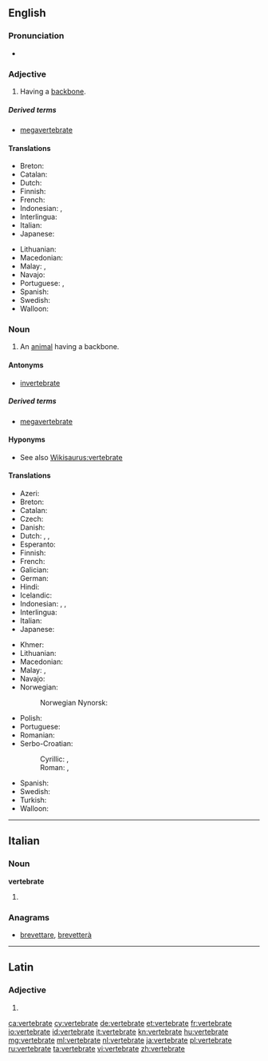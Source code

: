 ==English==

===Pronunciation===
* {{IPA|/ˈvɛɹ.tɪ.bɹeɪt/|lang=en}}

===Adjective===
{{en-adj|-}}

# Having a [[backbone]].

=====Derived terms=====
* [[megavertebrate]]

====Translations====
{{trans-top|having a backbone}}
* Breton: {{t-|br|mellkeinek}}
* Catalan: {{t+|ca|vertebrat}}
* Dutch: {{t+|nl|gewerveld}}
* Finnish: {{t-|fi|selkärankainen}}
* French: {{t+|fr|vertébré}}
* Indonesian: {{t-|id|bertulang belakang}}, {{t+|id|vertebrata}}
* Interlingua: {{t-|ia|vertebrate}}
* Italian: {{t+|it|vertebrato}}
* Japanese: {{t-|ja|脊椎|tr=せきつい, sekitsui}}
{{trans-mid}}
* Lithuanian: {{t+|lt|stuburinis|m}}
* Macedonian: {{t-|mk|’рбетнички|m|tr='rbétnički}}
* Malay: {{t-|ms|bertulang belakang}}, {{t-|ms|vertebrat}}
* Navajo: {{tø|nv|bíígháán dahólónígíí}}
* Portuguese: {{t+|pt|vertebrado|m}}, {{t-|pt|vertebrada|f}}
* Spanish: {{t+|es|vertebrado}}
* Swedish: {{t+|sv|ryggradsdjur|n}}
* Walloon: {{t+|wa|cronzoxhî}}
{{trans-bottom}}

===Noun===
{{en-noun}}

# An [[animal]] having a backbone.

====Antonyms====
* [[invertebrate]]

=====Derived terms=====
* [[megavertebrate]]

====Hyponyms====
* See also [[Wikisaurus:vertebrate]]

====Translations====
{{trans-top|an animal having a backbone}}
* Azeri: {{t-|az|onurğalı}}
* Breton: {{t-|br|mellkeineg|m}}
* Catalan: {{t+|ca|vertebrat}}
* Czech: {{t-|cs|obratlovec|m}}
* Danish: {{t-|da|hvirveldyr|n}}
* Dutch: {{t+|nl|gewervelde}}, {{t-|nl|werveldier|n}}, {{t-|nl|vertebraat|m}}
* Esperanto: {{t-|eo|vertebrulo}}
* Finnish: {{t-|fi|selkärankainen}}
* French: {{t+|fr|vertébré|m}}
* Galician: {{t-|gl|vertebrado|m}}
* German: {{t+|de|Wirbeltier|n}}
* Hindi: {{t-|hi|कशेरुकी जीव}}
* Icelandic: {{t-|is|hryggleysingjar}}
* Indonesian: {{t+|id|vertebrata}}, {{t-|id|hewan vertebrata}}, {{t-|id|hewan bertulang belakang}}
* Interlingua: {{t-|ia|vertebrato}}
* Italian: {{t+|it|vertebrato}}
* Japanese: {{t+|ja|脊椎動物|tr=せきついどうぶつ, sekitsui dōbutsu}}
{{trans-mid}}
* Khmer: {{t-|km|សត្វឆ្អឹងកង|tr=sat che eng kong|sc=Khmr}}
* Lithuanian: {{t+|lt|stuburinis|m}}
* Macedonian: {{t-|mk|’рбетник|m|tr='rbetnik}}
* Malay: {{t-|ms|haiwan vertebrat}}, {{t-|ms|vertebrat}}
* Navajo: {{tø|nv|naaldeehii bitsʼin dahólónígíí}}
* Norwegian:
*: Norwegian Nynorsk: {{t-|nn|virveldyr}}
* Polish: {{t+|pl|kręgowiec|m}}
* Portuguese: {{t+|pt|vertebrado|m}}
* Romanian: {{t+|ro|vertebrat|n}}
* Serbo-Croatian:
*: Cyrillic: {{t-|sh|краљешњак|m|alt=крáљешњак|sc=Cyrl}}, {{t-|sh|кичмењак|m|sc=Cyrl}}
*: Roman: {{t-|sh|kralješnjak|m|alt=králješnjak}}, {{t-|sh|kičmenjak|m}}
* Spanish: {{t+|es|vertebrado}}
* Swedish: {{t+|sv|ryggradsdjur|n}}
* Turkish: {{t+|tr|omurgalı}}
* Walloon: {{t+|wa|cronzoxhî}}
{{trans-bottom}}

----

==Italian==

===Noun===
'''vertebrate''' {{f}}

# {{plural of|vertebrato|lang=it}}

===Anagrams===
* [[brevettare#Italian|brevettare]], [[brevetterà#Italian|brevetterà]]

----

==Latin==

===Adjective===
{{la-adj-form|vertebrāte}}

# {{inflection of|vertebratus|vertebrātus|voc|m|s|lang=la}}

[[ca:vertebrate]]
[[cy:vertebrate]]
[[de:vertebrate]]
[[et:vertebrate]]
[[fr:vertebrate]]
[[io:vertebrate]]
[[id:vertebrate]]
[[it:vertebrate]]
[[kn:vertebrate]]
[[hu:vertebrate]]
[[mg:vertebrate]]
[[ml:vertebrate]]
[[nl:vertebrate]]
[[ja:vertebrate]]
[[pl:vertebrate]]
[[ru:vertebrate]]
[[ta:vertebrate]]
[[vi:vertebrate]]
[[zh:vertebrate]]